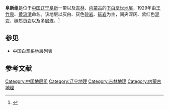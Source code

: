 {{Infobox rockunit
| name           = 阜新组
| period         = 下白垩世
| age            = 
| image          = 
| imagesize      = 
| caption        = 
| type           = [[组_(地质学)|组]]
| prilithology   = 灰白、灰色[[砂岩|砂岩]]、[[砾岩|砾岩]]
| otherlithology = 深灰、紫红色[[泥岩|泥岩]]、碳质[[页岩|页岩]]以及多层[[煤|煤]]
| namedfor       = 
| namedby        = [[王竹泉|王竹泉]]、[[黄汲清|黄汲清]]
| region         = [[辽宁|辽宁]][[阜新|阜新]]一带以及[[吉林|吉林]]、[[内蒙古|内蒙古]]
| country        = {{PRC}}
| coordinates    =
| unitof         =
| subunits       = 
| underlies      = [[孙家湾组|孙家湾组]]
| overlies       = [[沙海组|沙海组]]
| thickness      = 
| extent         =
| area           = 
| map            = 
| map_caption    = 
}}
'''阜新组'''是位于[[中国|中国]][[辽宁|辽宁]][[阜新|阜新]]一带以及[[吉林|吉林]]、[[内蒙古|内蒙古]]的[[下白垩世|下白垩世]][[地层|地层]]，1929年由[[王竹泉|王竹泉]]、[[黄汲清|黄汲清]]命名。该地层以灰白、灰色[[砂岩|砂岩]]、[[砾岩|砾岩]]为主，间夹深灰、紫红色[[泥岩|泥岩]]、碳质[[页岩|页岩]]以及多层[[煤|煤]]。<ref>{{cite book | title=《中国岩石地层辞典》 | publisher=中国地质大学出版社 | author=高振家、陈克强、魏家庸 | year=2000}}</ref>

== 参见 ==
* [[中国白垩系地层列表|中国白垩系地层列表]]

== 参考文献 ==
{{Reflist}}

{{地质小作品}}

[[Category:中国地层组|Category:中国地层组]]
[[Category:辽宁地理|Category:辽宁地理]]
[[Category:吉林地理|Category:吉林地理]]
[[Category:内蒙古地理|Category:内蒙古地理]]